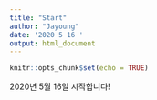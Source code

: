 ```yaml
---
title: "Start"
author: "Jayoung"
date: '2020 5 16 '
output: html_document
---
```


```r
knitr::opts_chunk$set(echo = TRUE)
```

2020년 5월 16일 시작합니다!
